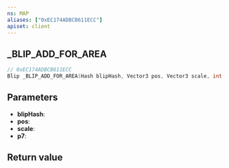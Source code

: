 ```yaml
---
ns: MAP
aliases: ["0xEC174ADBCB611ECC"]
apiset: client
---
```

## _BLIP_ADD_FOR_AREA

```c
// 0xEC174ADBCB611ECC
Blip _BLIP_ADD_FOR_AREA(Hash blipHash, Vector3 pos, Vector3 scale, int p7);
```


## Parameters
* **blipHash**:
* **pos**:
* **scale**:
* **p7**:

## Return value